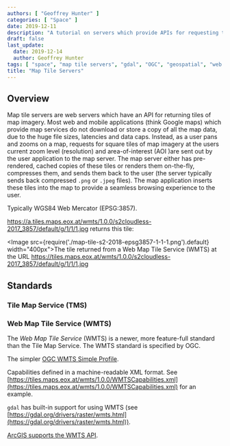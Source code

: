 ```yaml
---
authors: [ "Geoffrey Hunter" ]
categories: [ "Space" ]
date: 2019-12-11
description: "A tutorial on servers which provide APIs for requesting tiles of map imagery for geospatial mapping applications."
draft: false
last_update:
  date: 2019-12-14
  author: Geoffrey Hunter
tags: [ "space", "map tile servers", "gdal", "OGC", "geospatial", "web server", "ArcGIS", "png", "web mercator", "WMTS", "Web Map Tile Service", "TMS", "Tile Map Service" ]
title: "Map Tile Servers"
---
```


## Overview

Map tile servers are web servers which have an API for returning tiles of map imagery. Most web and mobile applications (think Google maps) which provide map services do not download or store a copy of all the map data, due to the huge file sizes, latencies and data caps. Instead, as a user pans and zooms on a map, requests for square tiles of map imagery at the users current zoom level (resolution) and area-of-interest (AOI )are sent out by the user application to the map server. The map server either has pre-rendered, cached copies of these tiles or renders them on-the-fly, compresses them, and sends them back to the user (the server typically sends back compressed `.png` or `.jpeg` files). The map application inserts these tiles into the map to provide a seamless browsing experience to the user.

Typically WGS84 Web Mercator (EPSG:3857).

https://a.tiles.maps.eox.at/wmts/1.0.0/s2cloudless-2017_3857/default/g/1/1/1.jpg returns this tile:

<Image src={require('./map-tile-s2-2018-epsg3857-1-1-1.png').default} width="400px">The tile returned from a Web Map Tile Service (WMTS) at the URL https://tiles.maps.eox.at/wmts/1.0.0/s2cloudless-2017_3857/default/g/1/1/1.jpg</Image>

## Standards

### Tile Map Service (TMS)

### Web Map Tile Service (WMTS)

The _Web Map Tile Service_ (WMTS) is a newer, more feature-full standard than the Tile Map Service. The WMTS standard is specified by OGC.

The simpler [OGC WMTS Simple Profile](http://docs.opengeospatial.org/is/13-082r2/13-082r2.html).

Capabilities defined in a machine-readable XML format. See [https://tiles.maps.eox.at/wmts/1.0.0/WMTSCapabilities.xml](https://tiles.maps.eox.at/wmts/1.0.0/WMTSCapabilities.xml) for an example.

`gdal` has built-in support for using WMTS (see [https://gdal.org/drivers/raster/wmts.html](https://gdal.org/drivers/raster/wmts.html)).

[ArcGIS supports the WMTS API](https://developers.arcgis.com/rest/services-reference/wmts-tile-map-service-.htm).